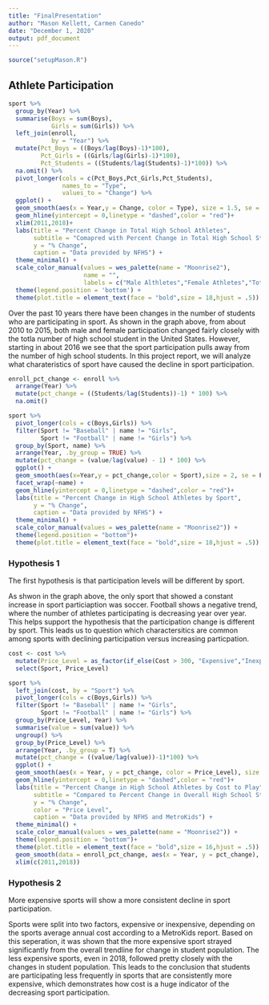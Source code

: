 ```yaml
---
title: "FinalPresentation"
author: "Mason Kellett, Carmen Canedo"
date: "December 1, 2020"
output: pdf_document
---
```

```r
source("setupMason.R")
```
## Athlete Participation  
```r
sport %>%
  group_by(Year) %>%
  summarise(Boys = sum(Boys),
            Girls = sum(Girls)) %>%
  left_join(enroll,
            by = "Year") %>%
  mutate(Pct_Boys = ((Boys/lag(Boys)-1)*100),
         Pct_Girls = ((Girls/lag(Girls)-1)*100),
         Pct_Students = ((Students/lag(Students)-1)*100)) %>%
  na.omit() %>%
  pivot_longer(cols = c(Pct_Boys,Pct_Girls,Pct_Students),
               names_to = "Type",
               values_to = "Change") %>%
  ggplot() +
  geom_smooth(aes(x = Year,y = Change, color = Type), size = 1.5, se = F) + 
  geom_hline(yintercept = 0,linetype = "dashed",color = "red")+
  xlim(2011,2018)+
  labs(title = "Percent Change in Total High School Athletes",
       subtitle = "Comapred with Percent Change in Total High School Students",
       y = "% Change",
       caption = "Data provided by NFHS") +
  theme_minimal() +
  scale_color_manual(values = wes_palette(name = "Moonrise2"),
                     name = "",
                     labels = c("Male Althletes","Female Athletes","Total Students")) +
  theme(legend.position = 'bottom') +
  theme(plot.title = element_text(face = "bold",size = 18,hjust = .5))
```
  Over the past 10 years there have been changes in the number of students who are participating in sport. As shown in the graph above, from about 2010 to 2015, both male and female participation changed fairly closely with the totla number of high school student in the United States. However, starting in about 2016 we see that the sport participation pulls away from the number of high school students. In this project report, we will analyze what charateristics of sport have caused the decline in sport participation.   
  

```r
enroll_pct_change <- enroll %>%
  arrange(Year) %>%
  mutate(pct_change = ((Students/lag(Students))-1) * 100) %>%
  na.omit()

sport %>%
  pivot_longer(cols = c(Boys,Girls)) %>%
  filter(Sport != "Baseball" | name != "Girls",
         Sport != "Football" | name != "Girls") %>%
  group_by(Sport, name) %>%
  arrange(Year, .by_group = TRUE) %>%
  mutate(pct_change = (value/lag(value) - 1) * 100) %>%
  ggplot() +
  geom_smooth(aes(x=Year,y = pct_change,color = Sport),size = 2, se = F) +
  facet_wrap(~name) +
  geom_hline(yintercept = 0,linetype = "dashed",color = "red")+
  labs(title = "Percent Change in High School Athletes by Sport",
       y = "% Change",
       caption = "Data provided by NFHS") +
  theme_minimal() +
  scale_color_manual(values = wes_palette(name = "Moonrise2")) +
  theme(legend.position = "bottom")+
  theme(plot.title = element_text(face = "bold",size = 18,hjust = .5)) 
```

### Hypothesis 1  
  
The first hypothesis is that participation levels will be different by sport.  
 
  As shwon in the graph above, the only sport that showed a constant increase in sport particiaption was soccer. Football shows a negative trend, where the number of athletes participating is decreasing year over year. This helps support the hypothesis that the participation change is different by sport. This leads us to question which charactersitics are common among sports with declining participation versus increasing particpation.  
  

  
```r
 
cost <- cost %>%
  mutate(Price_Level = as_factor(if_else(Cost > 300, "Expensive","Inexpensive"))) %>%
  select(Sport, Price_Level)

sport %>%
  left_join(cost, by = "Sport") %>%
  pivot_longer(cols = c(Boys,Girls)) %>%
  filter(Sport != "Baseball" | name != "Girls",
         Sport != "Football" | name != "Girls") %>%
  group_by(Price_Level, Year) %>%
  summarise(value = sum(value)) %>%
  ungroup() %>%
  group_by(Price_Level) %>%
  arrange(Year, .by_group = T) %>%
  mutate(pct_change = ((value/lag(value))-1)*100) %>%
  ggplot() +
  geom_smooth(aes(x = Year, y = pct_change, color = Price_Level), size = 2,se = F) +
  geom_hline(yintercept = 0,linetype = "dashed",color = "red")+
  labs(title = "Percent Change in High School Athletes by Cost to Play",
       subtitle = "Compared to Percent Change in Overall High School Students (Black)",
       y = "% Change",
       color = "Price Level",
       caption = "Data provided by NFHS and MetroKids") +
  theme_minimal() +
  scale_color_manual(values = wes_palette(name = "Moonrise2")) +
  theme(legend.position = "bottom")+
  theme(plot.title = element_text(face = "bold",size = 16,hjust = .5)) +
  geom_smooth(data = enroll_pct_change, aes(x = Year, y = pct_change), size = 2, se = F, color = "black") +
  xlim(c(2011,2018))
```

### Hypothesis 2  

 More expensive sports will show a more consistent decline in sport participation. 

  Sports were split into two factors, expensive or inexpensive, depending on the sports average annual cost according to a MetroKids report. Based on this seperation, it was shown that the more expensive sport strayed significantly from the overall trendline for change in student population. The less expensive sports, even in 2018, followed pretty closely with the changes in student population. This leads to the conclusion that students are participating less frequently in sports that are consistently more expensive, which demonstrates how cost is a huge indicator of the decreasing sport participation. 

